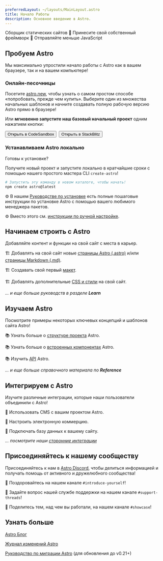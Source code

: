 ```yaml
---
preferredLayout: ~/layouts/MainLayout.astro
title: Начало Работы
description: Основное введение в Astro.
---
```




Cборщик статических сайтов  🚀  Принесите свой собственный фреймворк  🚀  Отправляйте меньше JavaScript

## Пробуем Astro

Мы максимально упростили начало работы с Astro как в вашем браузере, так и на вашем компьютере!

### Онлайн-песочницы

Посетите [astro.new](https://astro.new), чтобы узнать о самом простом способе «попробовать, прежде чем купить». Выберите один из множества начальных шаблонов и начните создавать полную рабочую версию Astro прямо в браузере!

Или **мгновенно запустите наш базовый начальный проект** одним нажатием кнопки:

<div style="display: flex; flex-wrap: wrap; gap: 0.5rem;">
    <Button href="https://astro.new/starter?on=codesandbox">Открыть в CodeSandbox</Button>
    <Button href="https://astro.new/starter?on=stackblitz">Открыть в StackBlitz</Button>
</div>

### Устанавливаем Astro локально

Готовы к установке?

Получите новый проект и запустите локально в кратчайшие сроки с помощью нашего простого мастера CLI `create-astro`!

```bash
# Запустить эту команду в новом каталоге, чтобы начать!
npm create astro@latest
```

⚙️ В нашем [Руководстве по установке](/ru/install/auto/) есть полные пошаговые инструкции по установке Astro с помощью вашего любимого менеджера пакетов.

⚙️ Вместо этого см. [инструкции по ручной настройке](/ru/install/manual/).


## Начинаем строить с Astro

Добавляйте контент и функции на свой сайт с места в карьер.

🏗️ Добавлять на свой сайт новые [страницы Astro (.astro)](/ru/core-concepts/astro-pages/) и/или [страницы Markdown (.md)](/ru/guides/markdown-content/).

🏗️ Создавать свой первый [макет](/ru/core-concepts/layouts/).

🏗️ Добавлять дополнительные [CSS и стили](/ru/guides/styling/) на свой сайт. 

*... и еще больше руководств в разделе **Learn***



## Изучаем Astro

Посмотрите примеры некоторых ключевых концепций и шаблонов сайта Astro!

📚 Узнать больше о [структуре проекта](/ru/core-concepts/project-structure/) Astro.

📚 Узнать больше о [встроенных компонентах](/ru/reference/api-reference/#built-in-components) Astro.

📚 Изучить [API](/ru/reference/api-reference/) Astro.

*... и еще больше справочного материала по **Reference***

## Интегрируем с Astro

Изучите различные интеграции, которые наши пользователи объединили с Astro!

🧰 Использовать CMS с вашим проектом Astro.

🧰 Настроить электронную коммерцию.

🧰 Подключать базу данных к вашему сайту.

*... посмотрите наши [сторонние интеграции](/ru/integrations/integrations/)*



## Присоединяйтесь к нашему сообществу

Присоединяйтесь к нам в [Astro Discord](https://astro.build/chat), чтобы делиться информацией и получать помощь от активного и дружелюбного сообщества!

💬 Поздоровайтесь на нашем канале `#introduce-yourself`!

💬 Задайте вопрос нашей службе поддержки на нашем канале `#support-threads`!

💬 Поделитесь тем, над чем вы работали, на нашем канале `#showcase`!


## Узнать больше

[Astro Блог](https://astro.build/blog/)

[Журнал изменений Astro](https://github.com/withastro/astro/blob/main/packages/astro/CHANGELOG.md)

[Руководство по миграции Astro](/ru/migrate/) (для обновления до v0.21+)
